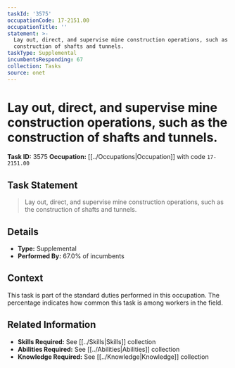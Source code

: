 ```yaml
---
taskId: '3575'
occupationCode: 17-2151.00
occupationTitle: ''
statement: >-
  Lay out, direct, and supervise mine construction operations, such as the
  construction of shafts and tunnels.
taskType: Supplemental
incumbentsResponding: 67
collection: Tasks
source: onet
---
```

# Lay out, direct, and supervise mine construction operations, such as the construction of shafts and tunnels.

**Task ID:** 3575
**Occupation:** [[../Occupations|Occupation]] with code `17-2151.00`

## Task Statement

> Lay out, direct, and supervise mine construction operations, such as the construction of shafts and tunnels.

## Details

- **Type:** Supplemental
- **Performed By:** 67.0% of incumbents

## Context

This task is part of the standard duties performed in this occupation. The percentage indicates how common this task is among workers in the field.

## Related Information

- **Skills Required:** See [[../Skills|Skills]] collection
- **Abilities Required:** See [[../Abilities|Abilities]] collection
- **Knowledge Required:** See [[../Knowledge|Knowledge]] collection
